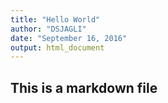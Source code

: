 ---
title: "Hello World"
author: "DSJAGLI"
date: "September 16, 2016"
output: html_document
---
## This is a markdown file
